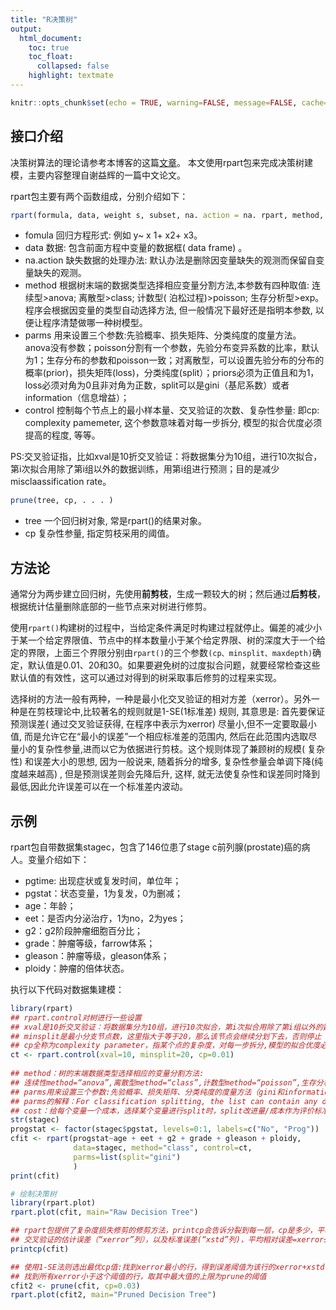 ```yaml
---
title: "R决策树"
output:
  html_document:
    toc: true
    toc_float: 
      collapsed: false
    highlight: textmate
---
```


```r
knitr::opts_chunk$set(echo = TRUE, warning=FALSE, message=FALSE, cache=TRUE)
```

## 接口介绍
决策树算法的理论请参考本博客的这篇[文章](ml_decision_tree.html)。
本文使用rpart包来完成决策树建模，主要内容整理自谢益辉的一篇中文论文。

rpart包主要有两个函数组成，分别介绍如下：

```r
rpart(formula, data, weight s, subset, na. action = na. rpart, method, model= FALSE, x= FALSE,y= TRUE, parms, control, cost, . . . )
```

- fomula 回归方程形式: 例如 y~ x 1+ x2+ x3。
- data 数据: 包含前面方程中变量的数据框( data frame) 。
- na.action 缺失数据的处理办法: 默认办法是删除因变量缺失的观测而保留自变量缺失的观测。
- method 根据树末端的数据类型选择相应变量分割方法,本参数有四种取值: 连续型>anova; 离散型>class; 计数型( 泊松过程)>poisson; 生存分析型>exp。程序会根据因变量的类型自动选择方法, 但一般情况下最好还是指明本参数, 以便让程序清楚做哪一种树模型。
- parms 用来设置三个参数:先验概率、损失矩阵、分类纯度的度量方法。anova没有参数；poisson分割有一个参数，先验分布变异系数的比率，默认为1；生存分布的参数和poisson一致；对离散型，可以设置先验分布的分布的概率(prior)，损失矩阵(loss)，分类纯度(split）；priors必须为正值且和为1，loss必须对角为0且非对角为正数，split可以是gini（基尼系数）或者information（信息增益）；
- control 控制每个节点上的最小样本量、交叉验证的次数、复杂性参量: 即cp: complexity pamemeter, 这个参数意味着对每一步拆分, 模型的拟合优度必须提高的程度, 等等。

PS:交叉验证指，比如xval是10折交叉验证：将数据集分为10组，进行10次拟合，第i次拟合用除了第i组以外的数据训练，用第i组进行预测；目的是减少misclaassification rate。  

```r
prune(tree, cp, . . . )
```

- tree 一个回归树对象, 常是rpart()的结果对象。
- cp 复杂性参量, 指定剪枝采用的阈值。

## 方法论
通常分为两步建立回归树，先使用**前剪枝**，生成一颗较大的树；然后通过**后剪枝**，根据统计估量删除底部的一些节点来对树进行修剪。

使用`rpart()`构建树的过程中，当给定条件满足时构建过程就停止。偏差的减少小于某一个给定界限值、节点中的样本数量小于某个给定界限、树的深度大于一个给定的界限，上面三个界限分别由`rpart()`的三个参数`(cp、minsplit、maxdepth)`确定，默认值是0.01、20和30。如果要避免树的过度拟合问题，就要经常检查这些默认值的有效性，这可以通过对得到的树采取事后修剪的过程来实现。

选择树的方法一般有两种，一种是最小化交叉验证的相对方差（xerror）。另外一种是在剪枝理论中,比较著名的规则就是1-SE(1标准差) 规则, 其意思是: 首先要保证预测误差( 通过交叉验证获得, 在程序中表示为xerror) 尽量小,但不一定要取最小值, 而是允许它在“最小的误差”一个相应标准差的范围内, 然后在此范围内选取尽量小的复杂性参量,进而以它为依据进行剪枝。这个规则体现了兼顾树的规模( 复杂性) 和误差大小的思想, 因为一般说来, 随着拆分的增多, 复杂性参量会单调下降(纯度越来越高) , 但是预测误差则会先降后升, 这样, 就无法使复杂性和误差同时降到最低,因此允许误差可以在一个标准差内波动。

## 示例

rpart包自带数据集stagec，包含了146位患了stage c前列腺(prostate)癌的病人。变量介绍如下：

- pgtime: 出现症状或复发时间，单位年；
- pgstat：状态变量，1为复发，0为删减；
- age：年龄；
- eet：是否内分泌治疗，1为no，2为yes；
- g2：g2阶段肿瘤细胞百分比；
- grade：肿瘤等级，farrow体系；
- gleason：肿瘤等级，gleason体系；
- ploidy：肿瘤的倍体状态。


执行以下代码对数据集建模：

```r
library(rpart)
## rpart.control对树进行一些设置  
## xval是10折交叉验证：将数据集分为10组，进行10次拟合，第i次拟合用除了第i组以外的数据训练，用第i组进行预测；目的是减少misclaassification rate  
## minsplit是最小分支节点数，这里指大于等于20，那么该节点会继续分划下去，否则停止  
## cp全称为complexity parameter，指某个点的复杂度，对每一步拆分,模型的拟合优度必须提高的程度  
ct <- rpart.control(xval=10, minsplit=20, cp=0.01)  
     
## method：树的末端数据类型选择相应的变量分割方法:  
## 连续性method=“anova”,离散型method=“class”,计数型method=“poisson”,生存分析型method=“exp”  
## parms用来设置三个参数:先验概率、损失矩阵、分类纯度的度量方法（gini和information）
## parms的解释：For classification splitting, the list can contain any of: the vector of prior probabilities (component prior), the loss matrix (component loss) or the splitting index (component split). The priors must be positive and sum to 1. The loss matrix must have zeros on the diagonal and positive off-diagonal elements. The splitting index can be gini or information. The default priors are proportional to the data counts, the losses default to 1, and the split defaults to gini.
## cost：给每个变量一个成本，选择某个变量进行split时，split改进量/成本作为评价标准，默认都为1
str(stagec)
progstat <- factor(stagec$pgstat, levels=0:1, labels=c("No", "Prog"))
cfit <- rpart(progstat~age + eet + g2 + grade + gleason + ploidy,
              data=stagec, method="class", control=ct,
              parms=list(split="gini")
              )
print(cfit)

# 绘制决策树
library(rpart.plot)
rpart.plot(cfit, main="Raw Decision Tree")

## rpart包提供了复杂度损失修剪的修剪方法，printcp会告诉分裂到每一层，cp是多少，平均相对误差是多少  
## 交叉验证的估计误差（“xerror”列），以及标准误差(“xstd”列)，平均相对误差=xerror±xstd  
printcp(cfit)

## 使用1-SE法则选出最优cp值:找到xerror最小的行，得到误差阈值为该行的xerror+xstd
## 找到所有xerror小于这个阈值的行，取其中最大值的上限为prune的阈值
cfit2 <- prune(cfit, cp=0.03)
rpart.plot(cfit2, main="Pruned Decision Tree")

```